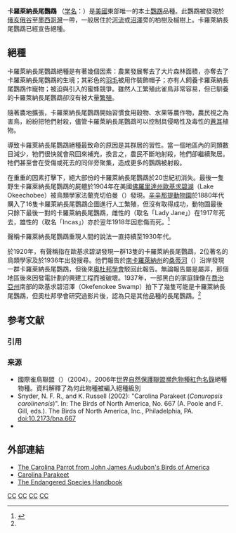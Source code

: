 {{speciesbox
| name = 卡羅萊納長尾鸚鵡
| image = Conuropsis carolinensis (Carolina parakeet).jpg
| image_upright = 1.1
| image_caption = 博物馆中的[[标本|标本]]
| status = EX
| status_system = IUCN3.1
| status_ref = <ref name=IUCN>{{IUCN|id=22685776 |title=''Conuropsis carolinensis'' |assessor=[[國際鳥盟|BirdLife International]] |version=2013.2 |year=2012 |accessdate=26 November 2013}}</ref>
| extinct = 1918
| genus = Conuropsis
| parent_authority = {{tsl|en|Tommaso Salvadori||Salvadori}}, 1891
| species = carolinensis
| display_parents = 2
| authority = ([[卡尔·林奈|Linnaeus]], [[自然系统第十版|1758]])
| synonyms =
''Psittacus carolinensis'' <small>Linneaus, 1758</small><br />
''Conurus carolinensis'' <small>[[勒内-普里梅韦勒·莱松|Lesson]], [[1831年|1831]]</small>
| subdivision_ranks = [[亞種|亞種]]
| subdivision =
*''C. c. carolinensis'' <small>(Linnaeus, 1758)</small>
*''C. c. ludovicianus'' <small>(Gmelin, 1788)</small>
}}

'''卡羅萊納長尾鸚鵡''' （[[学名|学名]]：{{lang|en|''Conuropsis carolinensis''}}）是[[美國|美國]]東部唯一的本土[[鸚形目|鸚鵡]]品種。此鸚鵡被發現於[[俄亥俄河|俄亥俄谷]]至[[墨西哥灣|墨西哥灣]]一帶，一般居住於[[河流|河流]]或[[沼澤|沼澤]]旁的柏樹及槭樹上。卡羅萊納長尾鸚鵡已經宣告絕種。

== 絕種 ==
{{Frame|[[File:AudubonCarolinaParakeet2.jpg|180px]]|left}}
卡羅萊納長尾鸚鵡絕種是有著幾個因素：農業發展奪去了大片森林面積，亦奪去了卡羅萊納長尾鸚鵡的生境；其彩色的[[羽毛|羽毛]]被用作裝飾帽子；亦有人飼養卡羅萊納長尾鸚鵡作寵物；被迫與引入的蜜蜂競爭。雖然人工繁殖此雀鳥非常容易，但已馴養的卡羅萊納長尾鸚鵡卻沒有被大量[[繁殖|繁殖]]。

隨著農地擴張，卡羅萊納長尾鸚鵡開始習慣食用穀物、水果等農作物，農民視之為害鳥，紛紛把牠們射殺，儘管卡羅萊納長尾鸚鵡可以控制具侵略性及毒性的[[蒼耳|蒼耳]]植物。

導致卡羅萊納長尾鸚鵡絕種最致命的原因是其群居的習性。當一個地區內的同類數目減少，牠們很快就會飛回來補充，換言之，農民不斷地射殺，牠們卻繼續聚居。牠們甚至會在受傷或死去的同伴旁聚集，造成更多的鸚鵡被射殺。

在重重的因素打擊下，絕大部份的卡羅萊納長尾鸚鵡於20世紀初消失。最後一隻野生卡羅萊納長尾鸚鵡的屍體於1904年在美國[[佛羅里達州|佛羅里達州]][[歐基求碧湖|歐基求碧湖]]（Lake Okeechobee）被鳥類學家法蘭克切伯曼（{{lang|en|[[w:en:Frank_Chapman|Frank Chapman]]}}）發現。[[辛辛那提動物園|辛辛那提動物園]]於1880年代購入了16隻卡羅萊納長尾鸚鵡企圖進行人工繁殖，但沒有取得成功，動物園最後只餘下最後一對的卡羅萊納長尾鸚鵡，雌性的（取名「Lady Jane」）在1917年死去，雄性的（取名「Incas」）亦於翌年1918年因悲傷而死。<ref name="endangeredspecieshandbook">{{Cite web |url=http://www.endangeredspecieshandbook.org/dinos_eastern.php |title=The Eastern Forests Endangered Species Hankbook - It's too late |accessdate=2006-07-30 |archive-date=2012-12-02 |archive-url=https://web.archive.org/web/20121202091952/http://www.endangeredspecieshandbook.org/dinos_eastern.php |dead-url=no }}</ref>

聲稱卡羅萊納長尾鸚鵡重現人間的說法一直持續至1930年代。

於1920年，有聲稱指在歐基求碧湖發現一群13隻的卡羅萊納長尾鸚鵡，2位著名的鳥類學家{{lang|en|Alexander Sprunt}}及{{lang|en|Robert Porter Allen}}於1936年出發搜尋。他們報告於[[南卡罗来纳州|南卡羅萊納州]]的[[桑蒂河|桑蒂河]]（{{lang|en|Santee River}}）沿岸發現一群卡羅萊納長尾鸚鵡，但後來[[奧杜邦學會|奧杜邦學會]]駁回此報告。無論報告屬是屬非，那個地區後來因發電計劃的興建工程而被破壞。1937年，一部黑白的家庭錄像在[[喬治亞州|喬治亞州]]南部的歐基求碧沼澤（Okefenokee Swamp）拍下了幾隻可能是卡羅萊納長尾鸚鵡，但奧杜邦學會研究過影片後，認為只是其他品種的長尾鸚鵡。<ref name="endangeredspecieshandbook"/>

== 参考文献 ==
=== 引用 ===
{{Reflist}}

=== 来源 ===
{{refbegin}}
* 國際雀鳥聯盟（{{lang|en|BirdLife International}}）（2004）[https://web.archive.org/web/20060223185932/http://www.redlist.org/search/details.php?species=5268 {{lang|la|Conuropsis carolinensis}}]。2006年[[世界自然保護聯盟瀕危物種紅色名錄|世界自然保護聯盟瀕危物種紅色名錄]]絕種物種。資料解釋了為何此物種被編入絕種級別
* Snyder, N. F. R., and K. Russell (2002): "Carolina Parakeet (''Conuropsis carolinensis'')". In: The Birds of North America, No. 667 (A. Poole and F. Gill, eds.). The Birds of North America, Inc., Philadelphia, PA. doi:10.2173/bna.667
* {{ITIS |ID=177407 |taxon=''Conuropsis carolinensis'' |downloaded=2007年3月15日 }}
{{refend}}

== 外部連結 ==
{{Commons|Conuropsis carolinensis|卡罗莱纳长尾鹦鹉}}
* [https://web.archive.org/web/20080317192753/http://www.ncmoa.org/collections/highlights/american/before1850/carolina_lrg.shtml The Carolina Parrot from John James Audubon's Birds of America]
* [https://web.archive.org/web/20060615065851/http://www.audubon.org/bird/BoA/F28_G1a.html Carolina Parakeet]
* [https://web.archive.org/web/20121202091952/http://www.endangeredspecieshandbook.org/dinos_eastern.php The Endangered Species Handbook] 
{{Taxonbar|from=Q629204}}

[[Category:IUCN紅色名錄絕滅物種|CC]]
[[Category:已滅絕鳥類|CC]]
[[Category:鹦鹉科|CC]]
[[Category:美國鳥類|CC]]